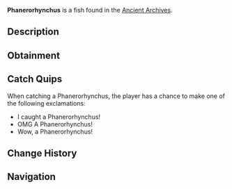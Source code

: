 {{FishInfobox
|image          = Phanerorhynchus.png
|rarity         = Rare
|sea            = First Sea
|location       = [[Ancient Archives]]
|sublocation    = 
|sources        = Fishing Rod
|radar_location = 
|xp             = 90
|weather        = 
|time           = Night
|season         = 
|bait           = Deep Coral
|base_weight    = 140
|base_value     = 450
|weight_range   = 80
|base_chance    = 3
|base_resil     = 40
}}
'''Phanerorhynchus''' is a {{Rarity|Rare}} fish found in the [[Ancient Archives]].

== Description ==
{{Description|Phanerorhynchus is an extinct, predatory fish from the Late Devonian period. Known for its elongated body and sharp, backward-curving teeth, it was a formidable predator in ancient aquatic ecosystems.|Bestiary Entry}}

== Obtainment ==
{{Description|Found in the dark waters of the Archives...|Bestiary Hint}}
{{Fish Availability|
Ancient Archives
|top_rods      = 
Leviathan's Fang Rod\82298.4\122349.25;
Trident Rod\80247.44\120014.56;
Free Spirit Rod\73400.92\109775.21;
No-Life Rod\60295.51\89499.22;
Azure Of Lagoon\58648.08\88286.57;
Resourceful Rod\52619.26\78592.73;
Destiny Rod\54528.97\80290.21;
Heaven's Rod\52586.48\77979.45;
Ethereal Prism Rod\58163.69\85203.4;
Seraphic Rod\58028\85238.38;
Rod Of The Forgotten Fang\55606.77\82304.89;
Challenger's Rod\55240.34\82037.28;
Rod Of The Exalted One\54734.22\81125.47;
Rod Of The Depths\53555.4\79705.39;
Blazebringer Rod\52633.35\78716.14;
Depthseeker Rod\52306.54\78444.94;
Zeus Rod\52271.67\78175.23;
Verdant Shear Rod\51645.94\77398.79;
Avalanche Rod\49085.61\73635.83;
Volcanic Rod\47122\70473.62;
Steady Rod\22579.34\34042.2
|recommended   = Trident Rod
}}

== Catch Quips ==
When catching a Phanerorhynchus, the player has a chance to make one of the following exclamations:
* I caught a Phanerorhynchus!
* OMG A Phanerorhynchus!
* Wow, a Phanerorhynchus!

== Change History ==
{{Change History|{{subst:Current Version}}}}

== Navigation ==
{{Fish Navbox|Ancient Archives}}